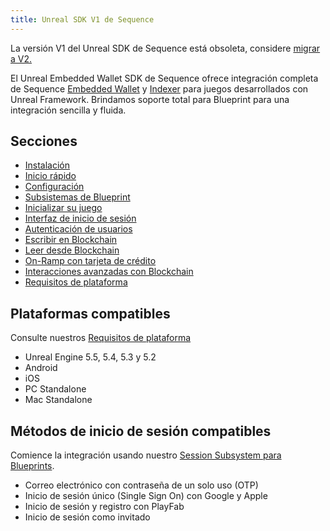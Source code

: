 ```yaml
---
title: Unreal SDK V1 de Sequence
---
```


La versión V1 del Unreal SDK de Sequence está obsoleta, considere [migrar a V2.](/sdk/unreal/migration)

El Unreal Embedded Wallet SDK de Sequence ofrece integración completa de Sequence [Embedded Wallet](/solutions_old/wallets/embedded-wallet/overview) y [Indexer](/api-references/indexer/overview) para juegos desarrollados con Unreal Framework. Brindamos soporte total para Blueprint para una integración sencilla y fluida.

## Secciones

- [Instalación](/sdk/unreal/v1/installation)
- [Inicio rápido](/sdk/unreal/v1/quickstart)
- [Configuración](/sdk/unreal/v1/configuration)
- [Subsistemas de Blueprint](/sdk/unreal/v1/subsystems)
- [Inicializar su juego](/sdk/unreal/v1/bootstrap_game)
- [Interfaz de inicio de sesión](/sdk/unreal/v1/user_interfaces)
- [Autenticación de usuarios](/sdk/unreal/v1/authentication)
- [Escribir en Blockchain](/sdk/unreal/v1/write-to-blockchain)
- [Leer desde Blockchain](/sdk/unreal/v1/read-from-blockchain)
- [On-Ramp con tarjeta de crédito](/sdk/unreal/v1/onboard-user-funds)
- [Interacciones avanzadas con Blockchain](/sdk/unreal/v1/advanced)
- [Requisitos de plataforma](/sdk/unreal/v1/platforms)

## Plataformas compatibles
Consulte nuestros [Requisitos de plataforma](/sdk/unreal/v1/platforms)
- Unreal Engine 5.5, 5.4, 5.3 y 5.2
- Android
- iOS
- PC Standalone
- Mac Standalone

## Métodos de inicio de sesión compatibles
Comience la integración usando nuestro [Session Subsystem para Blueprints](/sdk/unreal/v1/authentication).
- Correo electrónico con contraseña de un solo uso (OTP)
- Inicio de sesión único (Single Sign On) con Google y Apple
- Inicio de sesión y registro con PlayFab
- Inicio de sesión como invitado
